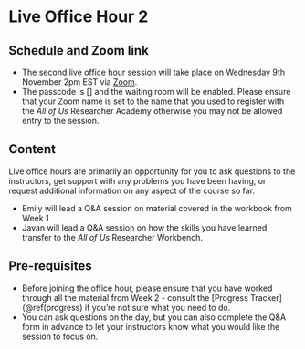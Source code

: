 
# Live Office Hour 2

## Schedule and Zoom link

* The second live office hour session will take place on Wednesday 9th November 2pm EST via [Zoom](). 
* The passcode is [] and the waiting room will be enabled. Please ensure that your Zoom name is set to the name that you used to register with the *All of Us* Researcher Academy otherwise you may not be allowed entry to the session.

## Content

Live office hours are primarily an opportunity for you to ask questions to the instructors, get support with any problems you have been having, or request additional information on any aspect of the course so far.

* Emily will lead a Q&A session on material covered in the workbook from Week 1 
* Javan will lead a Q&A session on how the skills you have learned transfer to the *All of Us* Researcher Workbench. 

## Pre-requisites

* Before joining the office hour, please ensure that you have worked through all the material from Week 2 - consult the [Progress Tracker](\@ref(progress) if you're not sure what you need to do.
* You can ask questions on the day, but you can also complete the Q&A form in advance to let your instructors know what you would like the session to focus on.
